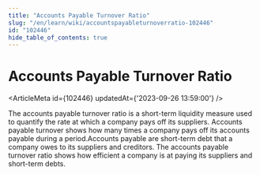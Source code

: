 ```yaml
---
title: "Accounts Payable Turnover Ratio"
slug: "/en/learn/wiki/accountspayableturnoverratio-102446"
id: "102446"
hide_table_of_contents: true
---
```



# Accounts Payable Turnover Ratio

<ArticleMeta id={102446} updatedAt={'2023-09-26 13:59:00'} />
<div className='border-solid border-b border-t-0 my-4 border-[var(--ifm-color-gray-300)]' />

The accounts payable turnover ratio is a short-term liquidity measure used to quantify the rate at which a company pays off its suppliers. Accounts payable turnover shows how many times a company pays off its accounts payable during a period.Accounts payable are short-term debt that a company owes to its suppliers and creditors. The accounts payable turnover ratio shows how efficient a company is at paying its suppliers and short-term debts.
